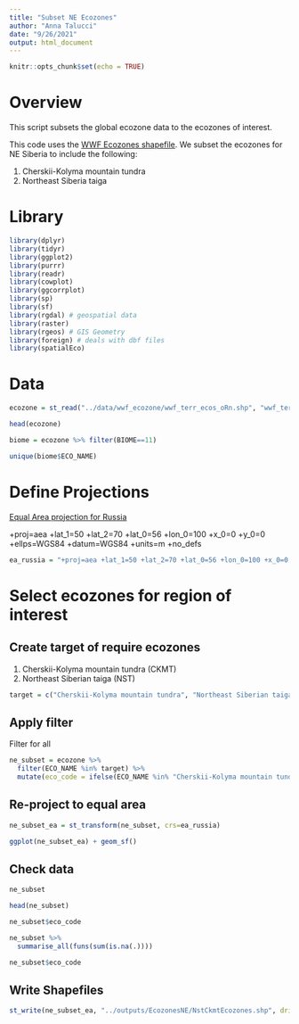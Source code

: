 ```yaml
---
title: "Subset NE Ecozones"
author: "Anna Talucci"
date: "9/26/2021"
output: html_document
---
```


```r
knitr::opts_chunk$set(echo = TRUE)
```


# Overview
This script subsets the global ecozone data to the ecozones of interest.

This code uses the [WWF Ecozones shapefile](https://www.worldwildlife.org/publications/terrestrial-ecoregions-of-the-world). We subset the ecozones for NE Siberia to include the following:


1. Cherskii-Kolyma mountain tundra
2. Northeast Siberia taiga

# Library

```r
library(dplyr)
library(tidyr)
library(ggplot2)
library(purrr)
library(readr)
library(cowplot)
library(ggcorrplot)
library(sp)
library(sf)
library(rgdal) # geospatial data
library(raster)
library(rgeos) # GIS Geometry
library(foreign) # deals with dbf files
library(spatialEco)
```

# Data
```r
ecozone = st_read("../data/wwf_ecozone/wwf_terr_ecos_oRn.shp", "wwf_terr_ecos_oRn") 
```

```r
head(ecozone)
```

```r
biome = ecozone %>% filter(BIOME==11)
```

```r
unique(biome$ECO_NAME)
```

# Define Projections

[Equal Area projection for Russia](https://gis.stackexchange.com/questions/264093/projection-for-russia-map)

+proj=aea +lat_1=50 +lat_2=70 +lat_0=56 +lon_0=100 +x_0=0 +y_0=0 +ellps=WGS84 +datum=WGS84 +units=m +no_defs 

```r
ea_russia = "+proj=aea +lat_1=50 +lat_2=70 +lat_0=56 +lon_0=100 +x_0=0 +y_0=0 +ellps=WGS84 +datum=WGS84 +units=m +no_defs "
```


# Select ecozones for region of interest

## Create target of require ecozones 
1. Cherskii-Kolyma mountain tundra (CKMT)
2. Northeast Siberian taiga (NST)
```r
target = c("Cherskii-Kolyma mountain tundra", "Northeast Siberian taiga")
```

## Apply filter

Filter for all
```r
ne_subset = ecozone %>% 
  filter(ECO_NAME %in% target) %>% 
  mutate(eco_code = ifelse(ECO_NAME %in% "Cherskii-Kolyma mountain tundra", "CKMT", "NST"))
```


## Re-project to equal area
```r
ne_subset_ea = st_transform(ne_subset, crs=ea_russia)
```

```r
  
ggplot(ne_subset_ea) + geom_sf()
```

## Check data
```r
ne_subset
```

```r
head(ne_subset)
```
```r
ne_subset$eco_code
```


```r
ne_subset %>%
  summarise_all(funs(sum(is.na(.))))
```

```r
ne_subset$eco_code
```


## Write Shapefiles

```r
st_write(ne_subset_ea, "../outputs/EcozonesNE/NstCkmtEcozones.shp", driver="ESRI Shapefile")  
```

